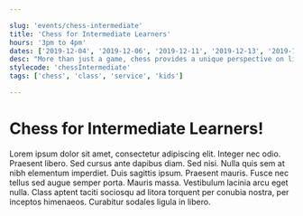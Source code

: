 ```yaml
---

slug: 'events/chess-intermediate'
title: 'Chess for Intermediate Learners'
hours: '3pm to 4pm'
dates: ['2019-12-04', '2019-12-06', '2019-12-11', '2019-12-13', '2019-12-18', '2019-12-20', '2019-12-25', '2019-12-27']
desc: "More than just a game, chess provides a unique perspective on life. At Recess PlayWorks we teach kids not only how to become better players, but also how to take a strategic approach to life’s challenges. Whether you win, draw, or lose there is always an opportunity to learn and improve."
stylecode: 'chessIntermediate'
tags: ['chess', 'class', 'service', 'kids']

---
```


# Chess for Intermediate Learners!

Lorem ipsum dolor sit amet, consectetur adipiscing elit. Integer nec odio. Praesent libero. Sed cursus ante dapibus diam. Sed nisi. Nulla quis sem at nibh elementum imperdiet. Duis sagittis ipsum. Praesent mauris. Fusce nec tellus sed augue semper porta. Mauris massa. Vestibulum lacinia arcu eget nulla. Class aptent taciti sociosqu ad litora torquent per conubia nostra, per inceptos himenaeos. Curabitur sodales ligula in libero. 
